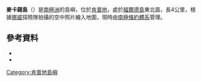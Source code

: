 '''麥卡錫島'''（{{lang-en|McCarthy Island}}）是[[南極洲|南極洲]]的島嶼，位於[[肯普地|肯普地]]，處於[[福爾德島|福爾德島]]東北面，長4公里，根據[[挪威|挪威]]探險隊拍攝的空中照片繪入地圖，現時由[[南極條約體系|南極條約體系]]管理。

==參考資料==
*{{cite gnis | type = antarid | id = 9640| name = McCarthy Island | accessdate = 2013-09-03}}
*{{usgs-gazetteer|id=9640| name = McCarthy Island}}

{{coord|67|16|S|59|25|E|source:GNIS|display=title}}

{{DEFAULTSORT:McCarthy Island}}
[[Category:肯普地島嶼|Category:肯普地島嶼]]


{{KempLand-geo-stub}}